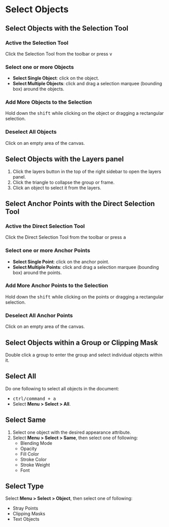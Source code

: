 

# Select Objects

## Select Objects with the Selection Tool

<Steps>

### Active the Selection Tool

Click the Selection Tool <InlineIcon d={mdiCursorDefault} /> from the toolbar or press <kbd>v</kbd>

### Select one or more Objects

- **Select Single Object**: click on the object.
- **Select Multiple Objects**: click and drag a selection marquee (bounding box) around the objects.

### Add More Objects to the Selection

Hold down the <kbd>shift</kbd> while clicking on the object or dragging a rectangular selection.

### Deselect All Objects

Click on an empty area of the canvas.

</Steps>

## Select Objects with the Layers panel

1. Click the layers button in the top of the right sidebar to open the layers panel.
2. Click the triangle to collapse the group or frame.
3. Click an object to select it from the layers.

## Select Anchor Points with the Direct Selection Tool

<Steps>

### Active the Direct Selection Tool

Click the Direct Selection Tool <InlineIcon d={mdiCursorDefaultOutline} /> from the toolbar or press <kbd>a</kbd>

### Select one or more Anchor Points

- **Select Single Point**: click on the anchor point.
- **Select Multiple Points**: click and drag a selection marquee (bounding box) around the points.

### Add More Anchor Points to the Selection

Hold down the <kbd>shift</kbd> while clicking on the points or dragging a rectangular selection.

### Deselect All Anchor Points

Click on an empty area of the canvas.

</Steps>

## Select Objects within a Group or Clipping Mask

Double click a group to enter the group and select individual objects within it.

## Select All

Do one following to select all objects in the document:

- <kbd>ctrl/command + a</kbd>
- Select **Menu > Select > All**.

## Select Same

1. Select one object with the desired appearance attribute.
2. Select **Menu > Select > Same**, then select one of following:
   - Blending Mode
   - Opacity
   - Fill Color
   - Stroke Color
   - Stroke Weight
   - Font

## Select Type

Select **Menu > Select > Object**, then select one of following:

- Stray Points
- Clipping Masks
- Text Objects
